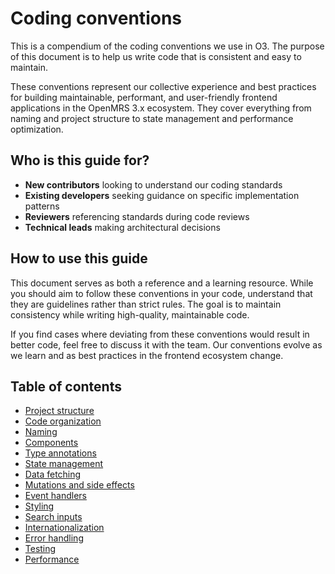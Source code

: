 
# Coding conventions

This is a compendium of the coding conventions we use in O3. The purpose of this document is to help us write code that is consistent and easy to maintain.

These conventions represent our collective experience and best practices for building maintainable, performant, and user-friendly frontend applications in the OpenMRS 3.x ecosystem. They cover everything from naming and project structure to state management and performance optimization.

## Who is this guide for?

- **New contributors** looking to understand our coding standards
- **Existing developers** seeking guidance on specific implementation patterns
- **Reviewers** referencing standards during code reviews
- **Technical leads** making architectural decisions

## How to use this guide

This document serves as both a reference and a learning resource. While you should aim to follow these conventions in your code, understand that they are guidelines rather than strict rules. The goal is to maintain consistency while writing high-quality, maintainable code.

If you find cases where deviating from these conventions would result in better code, feel free to discuss it with the team. Our conventions evolve as we learn and as best practices in the frontend ecosystem change.

## Table of contents

- [Project structure](/docs/coding-conventions/project-structure)
- [Code organization](/docs/coding-conventions/code-organization)
- [Naming](/docs/coding-conventions/naming)
- [Components](/docs/coding-conventions/components)
- [Type annotations](/docs/coding-conventions/type-annotations)
- [State management](/docs/coding-conventions/state-management)
- [Data fetching](/docs/coding-conventions/data-fetching)
- [Mutations and side effects](/docs/coding-conventions/mutations-and-side-effects)
- [Event handlers](/docs/coding-conventions/event-handlers)
- [Styling](/docs/coding-conventions/styling)
- [Search inputs](/docs/coding-conventions/search-inputs)
- [Internationalization](/docs/coding-conventions/internationalization)
- [Error handling](/docs/coding-conventions/error-handling)
- [Testing](/docs/coding-conventions/testing)
- [Performance](/docs/coding-conventions/performance)